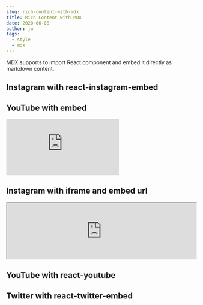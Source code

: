 ```yaml
---
slug: rich-content-with-mdx
title: Rich Content with MDX
date: 2020-06-08
author: jw
tags:
  - style
  - mdx
---
```

MDX supports to import React component and embed it directly as markdown content.

## Instagram with react-instagram-embed

<p>
    <InstagramEmbed
        clientAccessToken='<998730790983166>|<5baaa5bc924b50637c74bd5e315a2aeb>'
        url='https://instagr.am/p/Ytlfl/'
        maxWidth={375}
        hideCaption={false}
        containerTagName='div'
        injectScript
        protocol=''
    />
</p>

## YouTube with embed

<div class="video-container"><iframe class="youtube-embed"
      src="https://www.youtube.com/embed/8WEDJVhTiIg" frameborder="0"
      allow="accelerometer; autoplay; clipboard-write; encrypted-media;
      gyroscope; picture-in-picture" allowfullscreen></iframe></div>

## Instagram with iframe and embed url


<iframe class='instagram-post'
        src="https://www.instagram.com/p/BHisJLwAEeU/embed/captioned/"
        frameBorder='1'
        width="100%">
</iframe>

## YouTube with react-youtube

<p>
  <YouTube videoId={"2g811Eo7K8U"} containerClassName={"youtube-container"} />
</p>

## Twitter with react-twitter-embed

<p>
  <TwitterTweetEmbed tweetId={"933354946111705097"} />
</p>